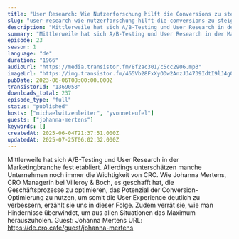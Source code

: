 ```yaml
---
title: "User Research: Wie Nutzerforschung hilft die Conversions zu steigern"
slug: "user-research-wie-nutzerforschung-hilft-die-conversions-zu-steigern"
description: "Mittlerweile hat sich A/B-Testing und User Research in der Marketingbranche fest etabliert. Allerdings unterschätzen manche Unternehmen noch immer die Wichtigkeit von CRO. Wie Johanna Mertens, CRO Managerin bei Villeroy & Boch, es geschafft hat, die Geschäftsprozesse zu optimieren, das Potenzial der Conversion-Optimierung zu nutzen, um somit die User Experience deutlich zu verbessern, erzählt sie uns in dieser Folge. Zudem verrät sie, wie man Hindernisse überwindet, um aus allen Situationen das Maximum herauszuholen. Guest: Johanna Mertens URL: https://de.cro.cafe/guest/johanna-mertens"
summary: "Mittlerweile hat sich A/B-Testing und User Research in der Marketingbranche fest etabliert. Allerdings unterschätzen manche Unternehmen noch immer die Wichtigkeit von CRO. Wie Johanna Mertens, CRO Managerin bei Villeroy & Boch, es geschafft hat, die Geschäftsprozesse zu optimieren, das Potenzial der Conversion-Optimierung zu nutzen, um somit die User Experience deutlich zu verbessern, erzählt sie uns in dieser Folge. Zudem verrät sie, wie man Hindernisse überwindet, um aus allen Situationen das Maximum herauszuholen. Guest: Johanna Mertens URL: https://de.cro.cafe/guest/johanna-mertens"
episode: 23
season: 1
language: "de"
duration: "1966"
audioUrl: "https://media.transistor.fm/8f2ac301/c5cc2906.mp3"
imageUrl: "https://img.transistor.fm/465Vb28FxXyODw2AnzJJ4739IdtI9lJ4gONG8Cz2DF0/rs:fill:0:0:1/w:3000/h:3000/q:60/aHR0cHM6Ly9pbWct/dXBsb2FkLXByb2R1/Y3Rpb24udHJhbnNp/c3Rvci5mbS81ZDFl/Y2ZiY2I2NjI0NDgy/ZDAxOTA2NzliNGEw/MmY5YS5wbmc.webp"
pubDate: 2023-06-06T08:00:00.000Z
transistorId: "1369058"
downloads_total: 237
episode_type: "full"
status: "published"
hosts: ["michaelwitzenleiter", "yvonneteufel"]
guests: ["johanna-mertens"]
keywords: []
createdAt: 2025-06-04T21:37:51.000Z
updatedAt: 2025-07-25T06:02:32.000Z
---
```


Mittlerweile hat sich A/B-Testing und User Research in der Marketingbranche fest etabliert. Allerdings unterschätzen manche Unternehmen noch immer die Wichtigkeit von CRO. Wie Johanna Mertens, CRO Managerin bei Villeroy & Boch, es geschafft hat, die Geschäftsprozesse zu optimieren, das Potenzial der Conversion-Optimierung zu nutzen, um somit die User Experience deutlich zu verbessern, erzählt sie uns in dieser Folge. Zudem verrät sie, wie man Hindernisse überwindet, um aus allen Situationen das Maximum herauszuholen. Guest: Johanna Mertens URL: https://de.cro.cafe/guest/johanna-mertens

